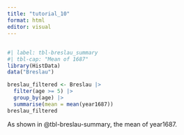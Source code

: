 ```yaml
---
title: "tutorial_10"
format: html
editor: visual
---
```


## 

```r
#| label: tbl-breslau_summary
#| tbl-cap: "Mean of 1687"
library(HistData)   
data("Breslau")

breslau_filtered <- Breslau |>
  filter(age >= 5) |>
  group_by(age) |>
  summarise(mean = mean(year1687))
breslau_filtered
```
As shown in @tbl-breslau-summary, the mean of year1687.